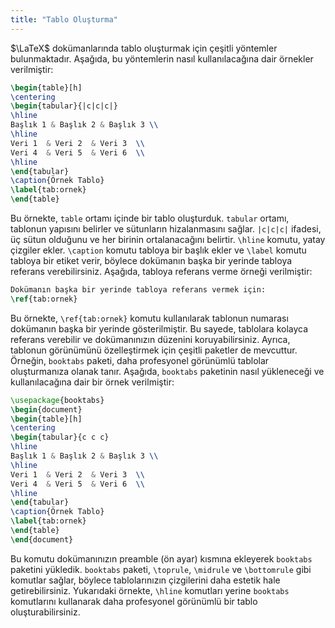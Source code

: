 ```yaml
---
title: "Tablo Oluşturma"
---
```


$\LaTeX$ dokümanlarında tablo oluşturmak için çeşitli yöntemler bulunmaktadır. Aşağıda, bu yöntemlerin nasıl kullanılacağına dair örnekler verilmiştir:

```latex
\begin{table}[h]
\centering
\begin{tabular}{|c|c|c|}
\hline
Başlık 1 & Başlık 2 & Başlık 3 \\
\hline
Veri 1  & Veri 2  & Veri 3  \\
Veri 4  & Veri 5  & Veri 6  \\
\hline
\end{tabular}
\caption{Örnek Tablo}
\label{tab:ornek}
\end{table}
```

Bu örnekte, `table` ortamı içinde bir tablo oluşturduk. `tabular` ortamı, tablonun yapısını belirler ve sütunların hizalanmasını sağlar. `|c|c|c|` ifadesi, üç sütun olduğunu ve her birinin ortalanacağını belirtir. `\hline` komutu, yatay çizgiler ekler. `\caption` komutu tabloya bir başlık ekler ve `\label` komutu tabloya bir etiket verir, böylece dokümanın başka bir yerinde tabloya referans verebilirsiniz. Aşağıda, tabloya referans verme örneği verilmiştir:
```latex
Dokümanın başka bir yerinde tabloya referans vermek için:
\ref{tab:ornek} 
```
Bu örnekte, `\ref{tab:ornek}` komutu kullanılarak tablonun numarası dokümanın başka bir yerinde gösterilmiştir. Bu sayede, tablolara kolayca referans verebilir ve dokümanınızın düzenini koruyabilirsiniz. Ayrıca, tablonun görünümünü özelleştirmek için çeşitli paketler de mevcuttur. Örneğin, `booktabs` paketi, daha profesyonel görünümlü tablolar oluşturmanıza olanak tanır. Aşağıda, `booktabs` paketinin nasıl yükleneceği ve kullanılacağına dair bir örnek verilmiştir:\usepackage{booktabs}
```latex
\usepackage{booktabs}   
\begin{document}
\begin{table}[h]
\centering
\begin{tabular}{c c c}
\hline
Başlık 1 & Başlık 2 & Başlık 3 \\
\hline
Veri 1  & Veri 2  & Veri 3  \\
Veri 4  & Veri 5  & Veri 6  \\
\hline
\end{tabular}
\caption{Örnek Tablo}
\label{tab:ornek}
\end{table}
\end{document}
```
Bu komutu dokümanınızın preamble (ön ayar) kısmına ekleyerek `booktabs` paketini yükledik. `booktabs` paketi, `\toprule`, `\midrule` ve `\bottomrule` gibi komutlar sağlar, böylece tablolarınızın çizgilerini daha estetik hale getirebilirsiniz. Yukarıdaki örnekte, `\hline` komutları yerine `booktabs` komutlarını kullanarak daha profesyonel görünümlü bir tablo oluşturabilirsiniz.